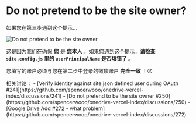 
# Do not pretend to be the site owner?

如果您在第三步遇到这个提示…

![Do not pretend to be the site owner](../_images/faqs/dont-pretend-to-be-site-owner.png)

这是因为我们在确保 **您** 是 **您本人** 。如果您遇到这个提示，**请检查 `site.config.js` 里的 `userPrincipalName` 是否填错了** 。

您填写的账户必须与您在第二步中登录的微软账户 **完全一致** ！😡

<Callout emoji="💬">
相关讨论：
- [Verify identity against site.json defined user during OAuth #241](https://github.com/spencerwooo/onedrive-vercel-index/discussions/241)
- [Do not pretend to be the site owner #250](https://github.com/spencerwooo/onedrive-vercel-index/discussions/250)
- [Google Drive Add #272 - what problem](https://github.com/spencerwooo/onedrive-vercel-index/discussions/272)

</Callout>

